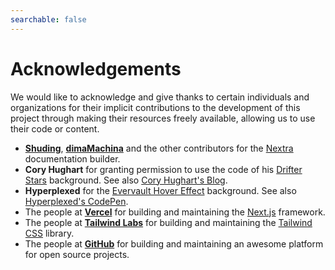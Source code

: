 ```yaml
---
searchable: false
---
```


# Acknowledgements

We would like to acknowledge and give thanks to certain individuals and
organizations for their implicit contributions to the development of this
project through making their resources freely available, allowing us to use
their code or content.

- [**Shuding**](https://github.com/shuding),
  [**dimaMachina**](https://github.com/dimaMachina) and the other contributors
  for the [Nextra](https://www.nextra.site/) documentation builder.
- **Cory Hughart** for granting permission to use the code of his
  [Drifter Stars](https://codepen.io/cr0ybot/pen/zNyYeW) background. See also
  [Cory Hughart's Blog](https://coryhughart.com/).
- **Hyperplexed** for the
  [Evervault Hover Effect](https://codepen.io/Hyperplexed/pen/VwqLQbo)
  background. See also [Hyperplexed's CodePen](https://codepen.io/hyperplexed/).
- The people at [**Vercel**](https://vercel.com/) for building and maintaining
  the [Next.js](https://nextjs.org/) framework.
- The people at [**Tailwind Labs**](https://github.com/tailwindlabs) for
  building and maintaining the [Tailwind CSS](https://tailwindcss.com/) library.
- The people at [**GitHub**](https://github.com/) for building and maintaining
  an awesome platform for open source projects.
